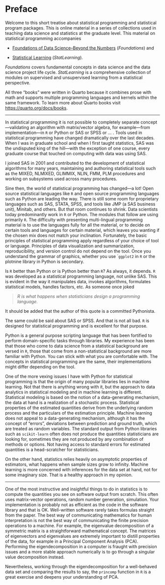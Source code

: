 # Preface {.unnumbered}

Welcome to this short treatise about statistical programming and statistical program packages.
This is online material in a series of collections used in teaching data science and statistics at the graduate level. 
This material on statistical programming accompanies

- [Foundations of Data Science--Beyond the Numbers](https://oschabenberger.github.io/oschabenberger-github.io-bn/) (*Foundations*) and

- [Statistical Learning](https://oschabenberger.github.io/oschabenberger-github.io-sl/) (*StatLearning*).

*Foundations* covers fundamental concepts in data science and the data science project life cycle. 
*StatLearning* is a comprehensive collection of modules on supervised and unsupervised learning from a statistical perspective.

All three "books" were written in Quarto because it combines prose with math and supports multiple programming languages and kernels within the same framework. To learn more about Quarto books visit <https://quarto.org/docs/books>.

--- 

In statistical programming it is not possible to completely separate concept---validating an algorithm with matrix/vector algebra, for example---from implementation---in `R` or Python or SAS or SPSS or ... . Tools used in statistical programming have changed dramatically over the last decades. When I was in graduate school and when I first taught statistics, SAS was the undisputed king of the hill---with the exception of one course, every graduate course that touched on computing with data was using SAS.

I joined SAS in 2001 and contributed to the development of statistical algorithms for many years, maintaining and authoring statistical tools such as the MIXED, NLMIXED, GLIMMIX, NLIN, FMM, PLM procedures and working on subsystems used across many procedures.

Sine then, the world of statistical programming has changed---a lot! Open source statistical languages like `R` and open source programming languages such as Python are leading the way. There is still some room for proprietary languages such as SAS, STATA, SPSS, and tools like JMP (a SAS business unit), Minitab, and others. But that room continues to shrink. Data scientists today predominantly work in `R` or Python. The modules that follow are using primarily `R`. The difficulty with presenting multi-lingual programming material is to use the languages fully for all the material, or to decide on certain tools and languages for certain material, which leaves you wanting if the chosen mix does not match your inclination. Fortunately, the basic principles of statistical programming apply regardless of your choice of tool or language. Principles of data visualization and summarization, reproducibility, and version control do not depend on the tool. Once you understand the grammar of graphics, whether you use ``ggplot2` in `R` or the plotnine library in Python is secondary.

Is `R` better than Python or is Python better than `R`? As always, it depends. `R` was developed as a statistical programming language, not unlike SAS. This is evident in the way it manipulates data, invokes algorithms, formulates statistical models, handles factors, etc. As someone once joked 

>*R is what happens when statisticians design a programming language.*

It should be added that the author of this quote is a committed Pythonista. 

The same could be said about SAS or SPSS. And that is not all bad. `R` is designed for statistical programming and is excellent for that purpose.

Python is a general purpose scripting language that has been fortified to perform domain-specific tasks through libraries. My experience has been that those who come to data science from a statistical background are versed in `R`, those that come from a non-statistical background are more familiar with Python. You can stick with what you are comfortable with. The concepts in statistical programming are the same, their implementations might differ depending on the tool. 

One of the more vexing issues I have with Python for statistical programming is that the origin of many popular libraries lies in machine learning. Not that there is anything wrong with it, but the approach to data analytics in statistical modeling and in machine learning is different. Statistical modeling is based on the notion of a data-generating mechanism, the data at hand is a realization of a stochastic process. Statistical properties of the estimated quantities derive from the underlying random process and the particulars of the estimation principle. Machine learning does not appeal to a data-generating mechanism, although it has the concept of "errors", deviations between prediction and ground truth, which are treated as random variables. The standard output from Python libraries such as `scikit-learn` often does not produce the quantities statisticians are looking for, sometimes they are not produced by any combination of methods or options. Not having access to standard errors for estimated quantities is a head-scratcher for statisticians.

On the other hand, statistics relies heavily on asymptotic properties of estimators, what happens when sample sizes grow to infinity. Machine learning is more concerned with inferences for the data set at hand, not for some imaginary size. That is a healthy approach in my opinion.

---

One of the most instructive and insightful things to do in statistics is to compute the quantities you see on software output from scratch. This often uses matrix-vector operations, random number generation, simulation. Your implementation is probably not as efficient as the code in the software library and that is OK. Well-written software rarely takes formulas straight from the paper. The best way of communicating mathematics for human interpretation is not the best way of communicating the finite precision operations to a machine. For example, the eigenvalue decomposition of a symmetric matrix is a straightforward mathematical concept. The matrices of eigenvectors and eigenvalues are extremely important to distill properties of the data, for example in a Principal Component Analysis (PCA). Performing the eigendecomposition in a computer is fraught with precision issues and a more stable approach numerically is to go through a singular value decomposition instead. 

Nevertheless, working through the eigendecomposition for a well-behaved data set and comparing the results to say, the `princomp` function in `R` is a great exercise and deepens your understanding of PCA.

